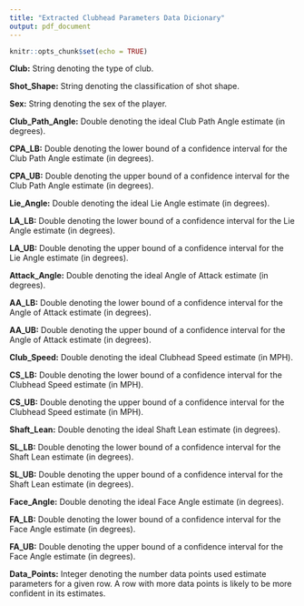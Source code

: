 ```yaml
---
title: "Extracted Clubhead Parameters Data Dicionary"
output: pdf_document
---
```


```r
knitr::opts_chunk$set(echo = TRUE)
```

**Club:** String denoting the type of club.

**Shot_Shape:** String denoting the classification of shot shape.

**Sex:** String denoting the sex of the player.

**Club_Path_Angle:** Double denoting the ideal Club Path Angle estimate (in degrees).

**CPA_LB:** Double denoting the lower bound of a confidence interval for the Club Path Angle estimate (in degrees).

**CPA_UB:** Double denoting the upper bound of a confidence interval for the Club Path Angle estimate (in degrees).

**Lie_Angle:** Double denoting the ideal Lie Angle estimate (in degrees).

**LA_LB:** Double denoting the lower bound of a confidence interval for the Lie Angle estimate (in degrees).

**LA_UB:** Double denoting the upper bound of a confidence interval for the Lie Angle estimate (in degrees).

**Attack_Angle:** Double denoting the ideal Angle of Attack estimate (in degrees).

**AA_LB:** Double denoting the lower bound of a confidence interval for the Angle of Attack estimate (in degrees).

**AA_UB:** Double denoting the upper bound of a confidence interval for the Angle of Attack estimate (in degrees).

**Club_Speed:** Double denoting the ideal Clubhead Speed estimate (in MPH).

**CS_LB:** Double denoting the lower bound of a confidence interval for the Clubhead Speed estimate (in MPH).

**CS_UB:** Double denoting the upper bound of a confidence interval for the Clubhead Speed estimate (in MPH).

**Shaft_Lean:** Double denoting the ideal Shaft Lean estimate (in degrees).

**SL_LB:** Double denoting the lower bound of a confidence interval for the Shaft Lean estimate (in degrees).

**SL_UB:** Double denoting the upper bound of a confidence interval for the Shaft Lean estimate (in degrees).

**Face_Angle:** Double denoting the ideal Face Angle estimate (in degrees).

**FA_LB:** Double denoting the lower bound of a confidence interval for the Face Angle estimate (in degrees).

**FA_UB:** Double denoting the upper bound of a confidence interval for the Face Angle estimate (in degrees).

**Data_Points:** Integer denoting the number data points used estimate parameters for a given row. A row with more data points is likely to be more confident in its estimates.
